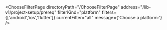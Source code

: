 


<ChooseFilterPage
    directoryPath="/ChooseFilterPage"
    address="/lib-v1/project-setup/prereq"
    filterKind="platform"
    filters={['android','ios','flutter']}
    currentFilter="all"
    message={'Choose a platform:'}
/>
